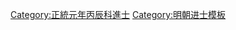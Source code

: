 {{Navbox
|name = 正統元年丙辰科殿試金榜
|title = 正統元年（[[1436年]]）丙辰科殿試金榜
|titlestyle = background-color:#FFD700;
|image =
|style = width:100%;text-align:center; 
|groupstyle = text-align:center; background-color:#FFD700;
|liststyle = text-align:center;
|state = {{{state<includeonly>|collapsed</includeonly>}}}
|group1 = 第一甲<br>賜進士及第<br>共3名
|list1 = '''[[周旋 (正統丙辰進士)|周　旋]]''' - '''[[陳文 (正統進士)|陳　文]]''' - '''[[劉定之]]'''

|group2 = 第二甲<br>賜進士出身<br>共35名
|list2 = [[王鑑 (正統進士)|王　鑑]] - [[林璧 (正統進士)|林　璧]] - [[袁和|袁　和]] - [[戴瑺|戴　瑺]] - [[王綱 (正統進士)|王　綱]] - [[陶元素]] - [[龔理|龔　理]] - [[王澍 (正統進士)|王　澍]] - [[劉鉞 (正統進士)|劉　鉞]] - [[李顒 (明朝)|李　顒]]<br>[[陳瑊|陳　瑊]] - [[李同仁]] - [[余忭|余　忭]] - [[章陬|章　陬]] - [[章瑾|章　瑾]] - [[高岡 (正統進士)|高　岡]] - [[李春 (正統丙辰二甲進士)|李　春]]<sup>1</sup> - [[張孚|張　孚]] - [[梁楘|梁　楘]] - [[彭貫|彭　貫]]<br>[[王矩|王　矩]] - [[周瑄 (正統進士)|周　瑄]] - [[黃彥俊]] - [[王高 (正統進士)|王　高]] - [[孫遇|孫　遇]] - [[張濬|張　濬]] - [[王尚文]] - [[伊侃|伊　侃]] - [[李震 (正統進士)|李　震]] - [[王忠 (正統進士)|王　忠]]<br>[[王偉 (正統進士)|王　偉]] - [[錢奐|錢　奐]] - [[韋觀|韋　觀]] - [[陳鈍 (正統丙辰進士)|陳　鈍]] - [[徐珪 (正統進士)|徐　珪]]<span style="color: #F7F7F7;"> - －－－ - －－－ - －－－ - －－－ - －－－</span>

|group3 = 第三甲<br>賜同進士出身<br>共62名
|list3 = [[龍文 (正統進士)|龍　文]] - [[陳珪 (正統進士)|陳　珪]] - [[王瑾 (正統進士)|王　瑾]] - [[蔡廉|蔡　廉]] - [[齊汪|齊　汪]] - [[黃輿|黃　輿]] - [[相佐|相　佐]] - [[柳文 (正統進士)|柳　文]] - [[李秉|李　秉]] - [[程璥|程　璥]]<br>[[謝輔|謝　輔]] - [[李毅 (正統進士)|李　毅]] - [[林兆|林　兆]] - [[秦瑛|秦　瑛]] - [[關冔|關　冔]] - [[陳韶 (正統進士)|陳　韶]] - [[劉福 (正統元年進士)|劉　福]] - [[黃䪧|黃　{{僻字|䪧|左音右也}}]] - [[古鏞|古　鏞]] - [[王晟|王　晟]]<br>[[鄒冕|鄒　冕]] - [[謝佑|謝　佑]] - [[陳傅|陳　傅]] - [[李春 (正統丙辰三甲進士)|李　春]]<sup>2</sup> - [[陳翌|陳　翌]] - [[黃廷儀]] - [[顧𥉑|顧　{{僻字|𥉑|左目右隺}}]] - [[崔恭 (明朝)|崔　恭]] - [[段信|段　信]] - [[楊德敷]]<br>[[劉靜 (正統進士)|劉　靜]] - [[張溥 (正統進士)|張　溥]] - [[劉文 (正統進士)|劉　文]] - [[黃以春]] - [[康汝芳]] - [[萬旬|萬　旬]] - [[傅寬 (正統進士)|傅　寬]] - [[孟釗|孟　釗]] - [[張偉 (正統進士)|張　偉]] - [[龔斆|龔　斆]]<br>[[史潛|史　潛]] - [[趙象|趙　象]] - [[孫鏞|孫　鏞]] - [[劉垔|劉　垔]] - [[方貴文]] - [[程思溫]] - [[史儀|史　儀]] - [[周傑 (正統進士)|周　傑]] - [[陳亹|陳　亹]] - [[雷復|雷　復]]<br>[[劉文 (正統進士)|劉　文]] - [[戴相 (正統進士)|戴　相]] - [[陳安 (正統進士)|陳　安]] - [[楊珏|楊　珏]] - [[楊鏞 (正統丙辰進士)|楊　鏞]] - [[周觀|周　觀]] - [[沈惇|沈　惇]] - [[段復禮]] - [[黃平 (正統進士)|黃　平]] - [[蔣希性]]<br>[[秦觀 (正統進士)|秦　觀]] - [[蔣忠 (正統進士)|蔣　忠]]<span style="color: #FFFFFF;"> - －－－ - －－－ - －－－ - －－－ - －－－ - －－－ - －－－ - －－－</span>
|belowstyle = text-align: center; background-color:#FFD700;
|below='''前一科：[[Template:宣德八年癸丑科殿試金榜|宣德八年癸丑科]]　'''·'''　後一科：[[Template:正統四年己未科殿試金榜|正統四年己未科]]'''
}}
[[Category:正統元年丙辰科進士]]
<noinclude>
[[Category:正統元年丙辰科進士| ]]
[[Category:明朝进士模板]]
</noinclude>